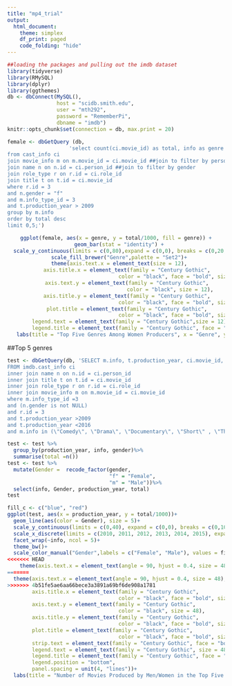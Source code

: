 ```yaml
---
title: "mp4_trial"
output:
  html_document:
    theme: simplex
    df_print: paged
    code_folding: "hide"
---
```


```r
##loading the packages and pulling out the imdb dataset
library(tidyverse)
library(RMySQL)
library(dplyr)
library(ggthemes)
db <- dbConnect(MySQL(), 
                host = "scidb.smith.edu", 
                user = "mth292", 
                password = "RememberPi", 
                dbname = "imdb")
knitr::opts_chunk$set(connection = db, max.print = 20)
```

```r
female <- dbGetQuery (db,
                    'select count(ci.movie_id) as total, info as genre
from cast_info ci
join movie_info m on m.movie_id = ci.movie_id ##join to filter by person_role_id
join name n on n.id = ci.person_id ##join to filter by gender
join role_type r on r.id = ci.role_id
join title t on t.id = ci.movie_id
where r.id = 3
and n.gender = "f"
and m.info_type_id = 3
and t.production_year > 2009
group by m.info
order by total desc
limit 0,5;')
```

<CENTER>

```r
ggplot(female, aes(x = genre, y = total/1000, fill = genre)) +
  geom_bar(stat = "identity") +
  scale_y_continuous(limits = c(0,80),expand = c(0,0), breaks = c(0,20,40,60,80)) +
  scale_fill_brewer("Genre",palette = "Set2")+
  theme(axis.text.x = element_text(size = 12),
        axis.title.x = element_text(family = "Century Gothic", 
                                    color = "black", face = "bold", size = 13),
        axis.text.y = element_text(family = "Century Gothic", 
                                    color = "black", size = 12), 
        axis.title.y = element_text(family = "Century Gothic", 
                                    color = "black", face = "bold", size = 13),
        plot.title = element_text(family = "Century Gothic", 
                                    color = "black", face = "bold", size = 20),
        legend.text = element_text(family = "Century Gothic",size = 12),
        legend.title = element_text(family = "Century Gothic", face = "bold", size = 14))+
   labs(title = "Top Five Genres Among Women Producers", x = "Genre", y = "Number of Movies(in 1000s)")
```

</CENTER>

##Top 5 genres
```r
test <- dbGetQuery(db, 'SELECT m.info, t.production_year, ci.movie_id, n.gender
FROM imdb.cast_info ci
inner join name n on n.id = ci.person_id
inner join title t on t.id = ci.movie_id 
inner join role_type r on r.id = ci.role_id
inner join movie_info m on m.movie_id = ci.movie_id
where m.info_type_id =3
and (n.gender is not NULL)
and r.id = 3
and t.production_year >2009
and t.production_year <2016
and m.info in (\"Comedy\", \"Drama\", \"Documentary\", \"Short\" , \"Thriller\");')
```

```r

test <- test %>%
  group_by(production_year, info, gender)%>%
  summarise(total =n())
test <- test %>%
  mutate(Gender =  recode_factor(gender, 
                                 "f" = "Female",
                                 "m" = "Male"))%>%
  select(info, Gender, production_year, total)
test
```

```r
fill_c <- c("blue", "red")
ggplot(test, aes(x = production_year, y = total/1000))+
  geom_line(aes(color = Gender), size = 5)+
  scale_y_continuous(limits = c(0,40), expand = c(0,0), breaks = c(0,10,20,30,40)) +
  scale_x_discrete(limits = c(2010, 2011, 2012, 2013, 2014, 2015), expand = c(0,0)) +
  facet_wrap(~info, ncol = 5)+
  theme_bw()+
  scale_color_manual("Gender",labels = c("Female", "Male"), values = fill_c)+
<<<<<<< HEAD
    theme(axis.text.x = element_text(angle = 90, hjust = 0.4, size = 48), 
=======
  theme(axis.text.x = element_text(angle = 90, hjust = 0.4, size = 48), 
>>>>>>> 4b51fe5ae6aa66bece3a3891a69bf6de908a1781
        axis.title.x = element_text(family = "Century Gothic", 
                                    color = "black", face = "bold", size = 48),
        axis.text.y = element_text(family = "Century Gothic", 
                                    color = "black", size = 48), 
        axis.title.y = element_text(family = "Century Gothic", 
                                    color = "black", face = "bold", size = 48),
        plot.title = element_text(family = "Century Gothic", 
                                    color = "black", face = "bold", size = 68),
        strip.text = element_text(family = "Century Gothic", face = "bold", size = 48),
        legend.text = element_text(family = "Century Gothic", size = 48),
        legend.title = element_text(family = "Century Gothic", face = "bold", size =52),
        legend.position = "bottom",
        panel.spacing = unit(4, "lines"))+
  labs(title = "Number of Movies Produced by Men/Women in the Top Five Genres", x = "Year", y = "Number of Movies(in 1000s)")
```








